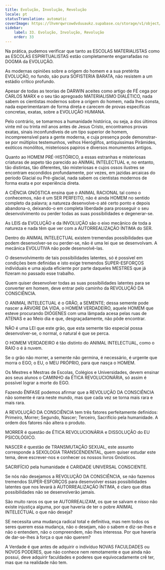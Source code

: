 ```yaml
---
title: Evolução, Involução, Revolução
locale: pt
statusTranslation: automatic
coverImage: https://lhvmrqwrcowdvduuaukz.supabase.co/storage/v1/object/public/strapi-uploads/small_cover-educacion-fundamental.webp-2d51a7828a2b1309555be27f7e2a61a0.webp
sidebar:
    label: 33. Evolução, Involução, Revolução
    order: 33
---
```

Na prática, pudemos verificar que tanto as ESCOLAS MATERIALISTAS como as ESCOLAS ESPIRITUALISTAS estão completamente engarrafadas no DOGMA da EVOLUÇÃO.

As modernas opiniões sobre a origem do homem e a sua pretérita EVOLUÇÃO, no fundo, são pura SOFISTERIA BARATA, não resistem a um estádio crítico profundo.

Apesar de todas as teorias de DARWIN aceites como artigo de FÉ cega por CARLOS MARX e o seu tão apregoado MATERIALISMO DIALÉTICO, nada sabem os cientistas modernos sobre a origem do homem, nada lhes consta, nada experimentaram de forma direta e carecem de provas específicas concretas, exatas, sobre a EVOLUÇÃO HUMANA.

Pelo contrário, se tomarmos a humanidade histórica, ou seja, a dos últimos vinte mil ou trinta mil anos antes de Jesus Cristo, encontramos provas exatas, sinais inconfundíveis de um tipo superior de homem, incompreensível para a gente moderna, e cuja presença pode demonstrar-se por múltiplos testemunhos, velhos Hieróglifos, antiquíssimas Pirâmides, exóticos monólitos, misteriosos papiros e diversos monumentos antigos.

Quanto ao HOMEM PRÉ-HISTÓRICO, a essas estranhas e misteriosas criaturas de aspeto tão parecido ao ANIMAL INTELECTUAL e, no entanto, tão distintas, tão diferentes, tão misteriosas e cujos ossos ilustres se encontram escondidos profundamente, por vezes, em jazidas arcaicas do período Glacial ou Pré-glacial, nada sabem os cientistas modernos de forma exata e por experiência direta.

A CIÊNCIA GNÓSTICA ensina que o ANIMAL RACIONAL tal como o conhecemos, não é um SER PERFEITO, não é ainda HOMEM no sentido completo da palavra; a natureza desenvolve-o até certo ponto e depois abandona-o, deixando-o em completa liberdade para prosseguir o seu desenvolvimento ou perder todas as suas possibilidades e degenerar-se.

As LEIS da EVOLUÇÃO e da INVOLUÇÃO são o eixo mecânico de toda a natureza e nada têm que ver com a AUTORREALIZAÇÃO ÍNTIMA do SER.

Dentro do ANIMAL INTELECTUAL existem tremendas possibilidades que podem desenvolver-se ou perder-se, não é uma lei que se desenvolvam. A mecânica EVOLUTIVA não pode desenvolvê-las.

O desenvolvimento de tais possibilidades latentes, só é possível em condições bem definidas e isto exige tremendos SUPER-ESFORÇOS individuais e uma ajuda eficiente por parte daqueles MESTRES que já fizeram no passado esse trabalho.

Quem quiser desenvolver todas as suas possibilidades latentes para se converter em homem, deve entrar pelo caminho da REVOLUÇÃO DA CONSCIÊNCIA.

O ANIMAL INTELECTUAL é o GRÃO, a SEMENTE; dessa semente pode nascer a ÁRVORE DA VIDA, o HOMEM VERDADEIRO, aquele HOMEM que esteve procurando DIÓGENES com uma lâmpada acesa pelas ruas de ATENAS e ao Meio dia e que, desgraçadamente, não pôde encontrar.

NÃO é uma LEI que este grão, que esta semente tão especial possa desenvolver-se, o normal, o natural é que se perca.

O HOMEM VERDADEIRO é tão distinto do ANIMAL INTELECTUAL, como o RAIO o é à nuvem.

Se o grão não morrer, a semente não germina, é necessário, é urgente que morra o EGO, o EU, o MEU PRÓPRIO, para que nasça o HOMEM.

Os Mestres e Mestras de Escolas, Colégios e Universidades, devem ensinar aos seus alunos o CAMINHO da ÉTICA REVOLUCIONÁRIA, só assim é possível lograr a morte do EGO.

Fazendo ÊNFASE podemos afirmar que a REVOLUÇÃO DA CONSCIÊNCIA não somente é rara neste mundo, mas que cada vez se torna mais rara e mais rara.

A REVOLUÇÃO DA CONSCIÊNCIA tem três fatores perfeitamente definidos: Primeiro, Morrer; Segundo, Nascer; Terceiro, Sacrifício pela humanidade. A ordem dos fatores não altera o produto.

MORRER é questão de ÉTICA REVOLUCIONÁRIA e DISSOLUÇÃO do EU PSICOLÓGICO.

NASCER é questão de TRANSMUTAÇÃO SEXUAL, este assunto corresponde à SEXOLOGIA TRANSCENDENTAL, quem quiser estudar este tema, deve escrever-nos e conhecer os nossos livros Gnósticos.

SACRIFÍCIO pela humanidade é CARIDADE UNIVERSAL CONSCIENTE.

Se nós não desejamos a REVOLUÇÃO DA CONSCIÊNCIA, se não fazemos tremendos SUPER-ESFORÇOS para desenvolver essas possibilidades latentes que nos levará à AUTORREALIZAÇÃO ÍNTIMA, é claro que ditas possibilidades não se desenvolverão jamais.

São muito raros os que se AUTORREALIZAM, os que se salvam e nisso não existe injustiça alguma, por que haveria de ter o pobre ANIMAL INTELECTUAL o que não deseja?

SE necessita uma mudança radical total e definitiva, mas nem todos os seres querem essa mudança, não o desejam, não o sabem e diz-se-lhes e não o entendem, não o compreendem, não lhes interessa. Por que haveria de dar-se-lhes à força o que não querem?

A Verdade é que antes de adquirir o indivíduo NOVAS FACULDADES ou NOVOS PODERES, que não conhece nem remotamente e que ainda não possui, deve adquirir faculdades e poderes que equivocadamente crê ter, mas que na realidade não tem.


